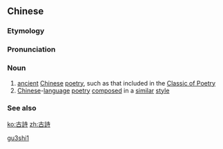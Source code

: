{{also|古诗}}
==Chinese==
{{zh-forms|s=古诗}}

===Etymology===
{{zh-compound|古|詩|ancient|poetry}}

===Pronunciation===
{{zh-pron
|m=gǔshī
|c=gu2 si1
|cat=n
}}

===Noun===
{{zh-noun}}

# [[ancient]] [[Chinese]] [[poetry]], such as that included in the [[w:Classic of Poetry|Classic of Poetry]]
# [[Chinese]]-[[language]] [[poetry]] [[compose]]d in a [[similar]] [[style]]

===See also===
{{pedialite|gushi (poetry)}}

[[Category:zh:Poetry|gu3shi1]]

[[ko:古詩]]
[[zh:古詩]]
